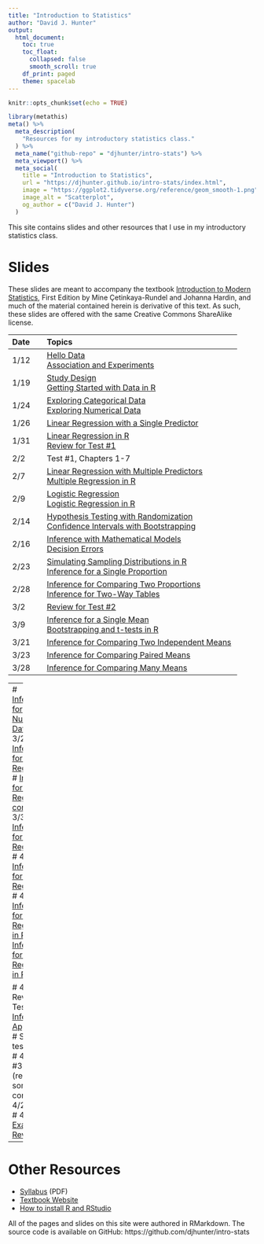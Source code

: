 ```yaml
---
title: "Introduction to Statistics"
author: "David J. Hunter"
output:
  html_document:
    toc: true
    toc_float:
      collapsed: false
      smooth_scroll: true
    df_print: paged
    theme: spacelab
---
```


```r
knitr::opts_chunk$set(echo = TRUE)
```

```r
library(metathis)
meta() %>%
  meta_description(
    "Resources for my introductory statistics class."
  ) %>%
  meta_name("github-repo" = "djhunter/intro-stats") %>%
  meta_viewport() %>%
  meta_social(
    title = "Introduction to Statistics",
    url = "https://djhunter.github.io/intro-stats/index.html",
    image = "https://ggplot2.tidyverse.org/reference/geom_smooth-1.png",
    image_alt = "Scatterplot",
    og_author = c("David J. Hunter")
  )
```

This site contains slides and other resources that I use in my introductory statistics class.

# Slides 

These slides are meant to accompany the textbook [Introduction to Modern Statistics](https://openintro-ims.netlify.app/), First Edition by Mine Çetinkaya-Rundel and Johanna Hardin, and much of the material contained herein is derivative of this text. As such, these slides are offered with the same Creative Commons ShareAlike license.

| Date | Topics |
|:---- |:-------------------------- |
| 1/12 | [Hello Data](slides/01-hellodata.html) <br> [Association and Experiments](slides/01b-association.html) |
| 1/19 | [Study Design](slides/02-studydesign.html) <br> [Getting Started with Data in R](slides/03-intro_data_R.html) |
| 1/24 | [Exploring Categorical Data](slides/04-catdata.html) <br> [Exploring Numerical Data](slides/05-numdata.html) |
| 1/26 | [Linear Regression with a Single Predictor](slides/07a-lin_regression.html) |
| 1/31 | [Linear Regression in R](slides/07b-linear_regression_R.html) <br> [Review for Test #1](slides/07c-test1review.html) |
| 2/2 | Test #1, Chapters 1-7 |
| 2/7 | [Linear Regression with Multiple Predictors](slides/08-multi_regression.html) <br> [Multiple Regression in R](slides/10-regression_R.html) |
| 2/9 | [Logistic Regression](slides/09-logit_regression.html) <br> [Logistic Regression in R](slides/09b-logit_reg_R.html) |
| 2/14 | [Hypothesis Testing with Randomization](slides/11-hypoth_random.html) <br> [Confidence Intervals with Bootstrapping](slides/12-bootstrap_ci.html) |
| 2/16 | [Inference with Mathematical Models](slides/13-math_models.html) <br> [Decision Errors](slides/14-decision_errors.html) |
| 2/23 | [Simulating Sampling Distributions in R](slides/15-samp_dist_R.html) <br> [Inference for a Single Proportion](slides/16-infer_1prop.html) |
| 2/28 | [Inference for Comparing Two Proportions](slides/17-infer_2prop.html) <br> [Inference for Two-Way Tables](slides/18-infer_chisquare.html) |
| 3/2 | [Review for Test #2](slides/18c-test2review.html) |
| 3/9 |  [Inference for a Single Mean](slides/19-infer_onemean.html) <br> [Bootstrapping and t-tests in R](slides/19b-onemean_R.html) |
| 3/21 | [Inference for Comparing Two Independent Means](slides/20-infer_twomean.html) |
| 3/23 | [Inference for Comparing Paired Means](slides/21-infer_pairedmean.html) |
| 3/28 | [Inference for Comparing Many Means](slides/22-infer_manymeans.html) |

---
# <br> [Inference for Numerical Data in R](slides/23b-num_infer_R.html) |
# 3/28 [Inference for Linear Regression](slides/24a-infer_regression.html) 
#  [Inference for Linear Regression, continued](slides/24b-infer_regression.html)
# 3/30 [Inference for Multiple Regression](slides/25-infer_multiple.html) 
# 4/4 [Inference for Logistic Regression](slides/26-infer_logistic.html)
# 4/6 [Inference for Multiple Regression in R](slides/27-mariokart.html)
#  [Inference for Logistic Regression in R](slides/27b-nbarookies.html)

# 4/11 Review for Test #3
#  [Inference: Applications](slides/23-applications_infer.html) # Save for test review?
# 4/13 Test #3
# 4/18 (recycle some tintle content?)
# 4/20
# 4/25 
# 4/27 [Final Exam Review](slides/27c-test4review.html)
---

# Other Resources

- [Syllabus](syllabus/ma005hunterS23.pdf) (PDF)
- [Textbook Website](https://openintro-ims.netlify.app/)
- [How to install R and RStudio](slides/installRStudio.html)

All of the pages and slides on this site were authored in RMarkdown.  The source code is available on GitHub: https://github.com/djhunter/intro-stats

